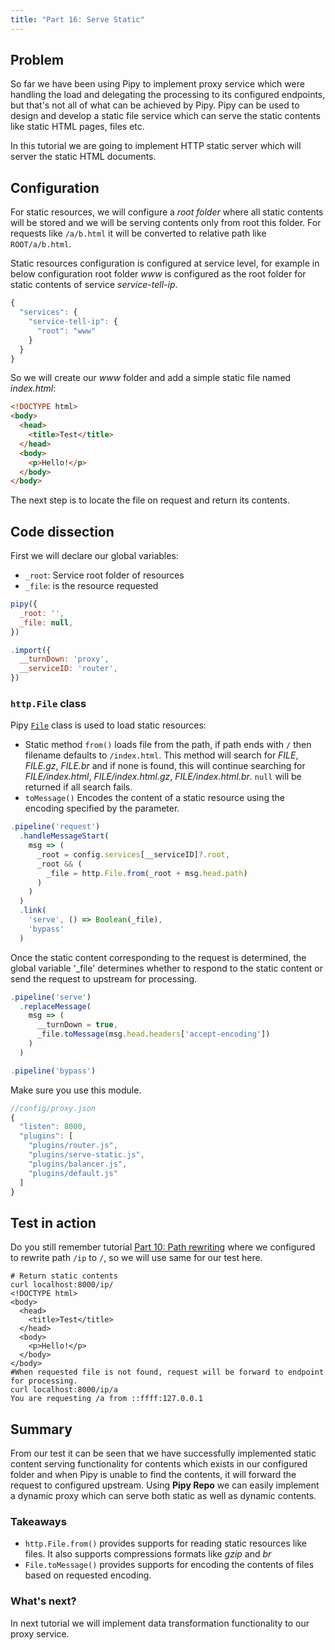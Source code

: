 ```yaml
---
title: "Part 16: Serve Static"
---
```


## Problem

So far we have been using Pipy to implement proxy service which were handling the load and delegating the processing to its configured endpoints, but that's not all of what can be achieved by Pipy. Pipy can be used to design and develop a static file service which can serve the static contents like static HTML pages, files etc.

In this tutorial we are going to implement HTTP static server which will server the static HTML documents.

## Configuration

For static resources, we will configure a *root folder* where all static contents will be stored and we will be serving contents only from root this folder. For requests like `/a/b.html` it will be converted to relative path like `ROOT/a/b.html`.

Static resources configuration is configured at service level, for example in below configuration root folder *www* is configured as the root folder for static contents of service *service-tell-ip*.

```js
{
  "services": {
    "service-tell-ip": {
      "root": "www"
    }
  }
}
```

So we will create our *www* folder and add a simple static file named *index.html*:

```html
<!DOCTYPE html>
<body>
  <head>
    <title>Test</title>
  </head>
  <body>
    <p>Hello!</p>
  </body>
</body>
```

The next step is to locate the file on request and return its contents.

## Code dissection

First we will declare our global variables:

* `_root`: Service root folder of resources
* `_file`: is the resource requested 

```js
pipy({
  _root: '',
  _file: null,
})

.import({
  __turnDown: 'proxy',
  __serviceID: 'router',
})
```

### `http.File` class

Pipy [`File`](/reference/api/http/File) class is used to load static resources:

* Static method `from()` loads file from the path, if path ends with `/` then filename defaults to `/index.html`. This method will search for *FILE*, *FILE.gz*, *FILE.br* and if none is found, this will continue searching for *FILE/index.html*, *FILE/index.html.gz*, *FILE/index.html.br*. `null` will be returned if all search fails.  
* `toMessage()` Encodes the content of a static resource using the encoding specified by the parameter.

```js
.pipeline('request')
  .handleMessageStart(
    msg => (
      _root = config.services[__serviceID]?.root,
      _root && (
        _file = http.File.from(_root + msg.head.path)
      )
    )
  )
  .link(
    'serve', () => Boolean(_file),
    'bypass'
  )
```

Once the static content corresponding to the request is determined, the global variable '_file' determines whether to respond to the static content or send the request to upstream for processing.

```js
.pipeline('serve')
  .replaceMessage(
    msg => (
      __turnDown = true,
      _file.toMessage(msg.head.headers['accept-encoding'])
    )
  )

.pipeline('bypass')
```

Make sure you use this module.

```js
//config/proxy.json
{
  "listen": 8000,
  "plugins": [
    "plugins/router.js",
    "plugins/serve-static.js",
    "plugins/balancer.js",
    "plugins/default.js"
  ]
}
```

## Test in action

Do you still remember tutorial [Part 10: Path rewriting](/tutorial/10-path-rewriting) where we configured to rewrite path `/ip` to `/`, so we will use same for our test here.

```shell
# Return static contents
curl localhost:8000/ip/
<!DOCTYPE html>
<body>
  <head>
    <title>Test</title>
  </head>
  <body>
    <p>Hello!</p>
  </body>
</body>
#When requested file is not found, request will be forward to endpoint for processing.
curl localhost:8000/ip/a
You are requesting /a from ::ffff:127.0.0.1
```

## Summary

From our test it can be seen that we have successfully implemented static content serving functionality for contents which exists in our configured folder and when Pipy is unable to find the contents, it will forward the request to configured upstream. Using **Pipy Repo** we can easily implement a dynamic proxy which can serve both static as well as dynamic contents.

### Takeaways

* `http.File.from()` provides supports for reading static resources like files. It also supports compressions formats like *gzip* and *br*
* `File.toMessage()` provides supports for encoding the contents of files based on requested encoding.

### What's next?

In next tutorial we will implement data transformation functionality to our proxy service.